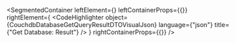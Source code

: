 
<SegmentedContainer
  leftElement={<CouchdbDatabaseGetQueryResultDTODesc />}
  leftContainerProps={{}}
  rightElement={
    <CodeHighlighter
      object={CouchdbDatabaseGetQueryResultDTOVisualJson}
      language={"json"}
      title={"Get Database: Result"}
    />
  }
  rightContainerProps={{}}
/>

<div
  class={"spacer"}
/>


